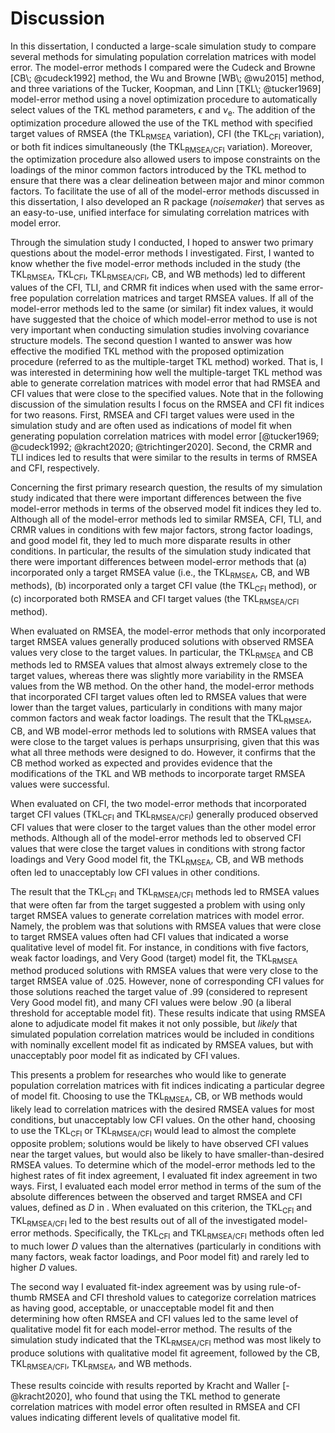 
# Discussion {#discussion}

In this dissertation, I conducted a large-scale simulation study to compare several methods for simulating population correlation matrices with model error. The model-error methods I compared were the Cudeck and Browne [CB\; @cudeck1992] method, the Wu and Browne [WB\; @wu2015] method, and three variations of the Tucker, Koopman, and Linn [TKL\; @tucker1969] model-error method using a novel optimization procedure to automatically select values of the TKL method parameters, $\epsilon$ and $\nu_{\textrm{e}}$. The addition of the optimization procedure allowed the use of the TKL method with specified target values of RMSEA (the $\textrm{TKL}_{\textrm{RMSEA}}$ variation), CFI (the $\textrm{TKL}_{\textrm{CFI}}$ variation), or both fit indices simultaneously (the $\textrm{TKL}_{\textrm{RMSEA/CFI}}$ variation). Moreover, the optimization procedure also allowed users to impose constraints on the loadings of the minor common factors introduced by the TKL method to ensure that there was a clear delineation between major and minor common factors. To facilitate the use of all of the model-error methods discussed in this dissertation, I also developed an R package (*noisemaker*) that serves as an easy-to-use, unified interface for simulating correlation matrices with model error.

Through the simulation study I conducted, I hoped to answer two primary questions about the model-error methods I investigated. First, I wanted to know whether the five model-error methods included in the study (the $\textrm{TKL}_{\textrm{RMSEA}}$, $\textrm{TKL}_{\textrm{CFI}}$, $\textrm{TKL}_{\textrm{RMSEA/CFI}}$, CB, and WB methods) led to different values of the CFI, TLI, and CRMR fit indices when used with the same error-free population correlation matrices and target RMSEA values. If all of the model-error methods led to the same (or similar) fit index values, it would have suggested that the choice of which model-error method to use is not very important when conducting simulation studies involving covariance structure models. The second question I wanted to answer was how effective the modified TKL method with the proposed optimization procedure (referred to as the multiple-target TKL method) worked. That is, I was interested in determining how well the multiple-target TKL method was able to generate correlation matrices with model error that had RMSEA and CFI values that were close to the specified values. Note that in the following discussion of the simulation results I focus on the RMSEA and CFI fit indices for two reasons. First, RMSEA and CFI target values were used in the simulation study and are often used as indications of model fit when generating population correlation matrices with model error [@tucker1969; @cudeck1992; @kracht2020; @trichtinger2020]. Second, the CRMR and TLI indices led to results that were similar to the results in terms of RMSEA and CFI, respectively.

Concerning the first primary research question, the results of my simulation study indicated that there were important differences between the five model-error methods in terms of the observed model fit indices they led to. Although all of the model-error methods led to similar RMSEA, CFI, TLI, and CRMR values in conditions with few major factors, strong factor loadings, and good model fit, they led to much more disparate results in other conditions. In particular, the results of the simulation study indicated that there were important differences between model-error methods that (a) incorporated only a target RMSEA value (i.e., the $\textrm{TKL}_{\textrm{RMSEA}}$, CB, and WB methods), (b) incorporated only a target CFI value (the $\textrm{TKL}_{\textrm{CFI}}$ method), or (c) incorporated both RMSEA and CFI target values (the $\textrm{TKL}_{\textrm{RMSEA/CFI}}$ method). 

When evaluated on RMSEA, the model-error methods that only incorporated target RMSEA values generally produced solutions with observed RMSEA values very close to the target values. In particular, the $\textrm{TKL}_{\textrm{RMSEA}}$ and CB methods led to RMSEA values that almost always extremely close to the target values, whereas there was slightly more variability in the RMSEA values from the WB method. On the other hand, the model-error methods that incorporated CFI target values often led to RMSEA values that were lower than the target values, particularly in conditions with many major common factors and weak factor loadings. The result that the $\textrm{TKL}_{\textrm{RMSEA}}$, CB, and WB model-error methods led to solutions with RMSEA values that were close to the target values is perhaps unsurprising, given that this was what all three methods were designed to do. However, it confirms that the CB method worked as expected and provides evidence that the  modifications of the TKL and WB methods to incorporate target RMSEA values were successful. 

When evaluated on CFI, the two model-error methods that incorporated target CFI values ($\textrm{TKL}_{\textrm{CFI}}$ and $\textrm{TKL}_{\textrm{RMSEA/CFI}}$) generally produced observed CFI values that were closer to the target values than the other model error methods. Although all of the model-error methods led to observed CFI values that were close the target values in conditions with strong factor loadings and Very Good model fit, the $\textrm{TKL}_{\textrm{RMSEA}}$, CB, and WB methods often led to unacceptably low CFI values in other conditions. 

The result that the $\textrm{TKL}_{\textrm{CFI}}$ and $\textrm{TKL}_{\textrm{RMSEA/CFI}}$ methods led to RMSEA values that were often far from the target suggested a problem with using only target RMSEA values to generate correlation matrices with model error. Namely, the problem was that solutions with RMSEA values that were close to target RMSEA values often had CFI values that indicated a worse qualitative level of model fit. For instance, in conditions with five factors, weak factor loadings, and Very Good (target) model fit, the $\textrm{TKL}_{\textrm{RMSEA}}$ method produced solutions with RMSEA values that were very close to the target RMSEA value of .025. However, none of corresponding CFI values for those solutions reached the target value of .99 (considered to represent Very Good model fit), and many CFI values were below .90 (a liberal threshold for acceptable model fit). These results indicate that using RMSEA alone to adjudicate model fit makes it not only possible, but *likely* that simulated population correlation matrices would be included in conditions with nominally excellent model fit as indicated by RMSEA values, but with unacceptably poor model fit as indicated by CFI values. 

This presents a problem for researches who would like to generate population correlation matrices with fit indices indicating a particular degree of model fit. Choosing to use the $\textrm{TKL}_{\textrm{RMSEA}}$, CB, or WB methods would likely lead to correlation matrices with the desired RMSEA values for most conditions, but unacceptably low CFI values. On the other hand, choosing to use the $\textrm{TKL}_{\textrm{CFI}}$ or $\textrm{TKL}_{\textrm{RMSEA/CFI}}$ would lead to almost the complete opposite problem; solutions would be likely to have observed CFI values near the target values, but would also be likely to have smaller-than-desired RMSEA values. To determine which of the model-error methods led to the highest rates of fit index agreement, I evaluated fit index agreement in two ways. First, I evaluated each model error method in terms of the sum of the absolute differences between the observed and target RMSEA and CFI values, defined as $D$ in \autoref{eq:distance-between-observed-and-target}. When evaluated on this criterion, the $\textrm{TKL}_{\textrm{CFI}}$ and $\textrm{TKL}_{\textrm{RMSEA/CFI}}$ led to the best results out of all of the investigated model-error methods. Specifically, the $\textrm{TKL}_{\textrm{CFI}}$ and $\textrm{TKL}_{\textrm{RMSEA/CFI}}$ methods often led to much lower $D$ values than the alternatives (particularly in conditions with many factors, weak factor loadings, and Poor model fit) and rarely led to higher $D$ values. 

The second way I evaluated fit-index agreement was by using rule-of-thumb RMSEA and CFI threshold values to categorize correlation matrices as having good, acceptable, or unacceptable model fit and then determining how often RMSEA and CFI values led to the same level of qualitative model fit for each model-error method. The results of the simulation study indicated that the $\textrm{TKL}_{\textrm{RMSEA/CFI}}$ method was most likely to produce solutions with qualitative model fit agreement, followed by the CB, $\textrm{TKL}_{\textrm{RMSEA/CFI}}$, $\textrm{TKL}_{\textrm{RMSEA}}$, and WB methods. 

These results coincide with results reported by Kracht and Waller [-@kracht2020], who found that using the TKL method to generate correlation matrices with model error often resulted in RMSEA and CFI values indicating different levels of qualitative model fit.

<!---
Find a way to work in: all methods led to similar results (in terms of RMSEA, CFI, CRMR, and TLI) in conditions with few factors, strong factor loadings, and very good model fit. However, the methods led to very different results in conditons with many major factors, relatively weak factor loadings, and poor model fit.

1. Model-error methods led to different outcomes in terms of RMSEA and CFI values.
  a. RMSEA
    i. The model-error methods that only used RMSEA targets led to (unsurprisingly) similar results in terms of RMSEA. In paricular, the TKL_RMSEA, and CB methods both produced solutions with RMSEA values that were very close to the target RMSEA values. The distributions of observed RMSEA values for the solutions produced by the WB method were centered around the target RMSEA value, but were more variable than the RMSEA distributions for the TKL_RMSEA and CB methods.
    ii. On the other hand, the TKL_CFI, and TKL_RMSEA_CFI methods typically led to observed RMSEA values that were not as close to the target RMSEA values. In many cases, TKL_CFI, and TKL_RMSEA_CFI led to RMSEA values that were somewhat lower than the target values, particularly in conditions with many factors. 
  b. CFI
    i. When evaluated on CFI, the model-error methods again fell into groups according to whether or not they incorporated a CFI target value. 
    ...
    
2. When assessing which of these methods to use in simulation work, there are other considerations. (A) Completion time; (B) Non-convergence; (C) Indefinite Matrices.


Future Research:

1. More flexible targets; target fit index ranges rather than fit index values.
2. Marsh et al. in search of golden rules: use more varied (realistic) model error methods to establish rule-of-thumb cutoff values.
3. The proposed model-error methods will give researchers the ability to generate more realistic population models with model error and user-specified fit index values. This could help us better understand how fit indices 
--->

